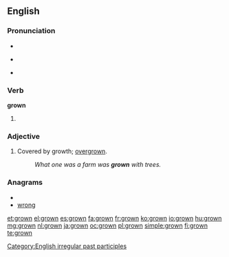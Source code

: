 ==English==

===Pronunciation===
* {{IPA|/ˈɡɻɔʊn/}}
* {{audio|en-us-grown.ogg|Audio (US)}}
*: {{rhymes|əʊn}}
* {{homophones|groan}}

===Verb===
'''grown'''

# {{past participle of|[[grow]]}}

===Adjective===
{{en-adj}}

# Covered by growth; [[overgrown]].
#: ''What one was a farm was '''grown''' with trees.''

===Anagrams===
* {{alphagram|gnorw}}
* [[wrong#English|wrong]]

[[Category:English irregular past participles]]

[[et:grown]]
[[el:grown]]
[[es:grown]]
[[fa:grown]]
[[fr:grown]]
[[ko:grown]]
[[io:grown]]
[[hu:grown]]
[[mg:grown]]
[[nl:grown]]
[[ja:grown]]
[[oc:grown]]
[[pl:grown]]
[[simple:grown]]
[[fi:grown]]
[[te:grown]]
